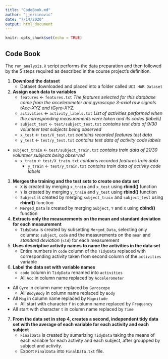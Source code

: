 ```yaml
---
title: "CodeBook.md"
author: "jjercinovic"
date: "7/14/2020"
output: html_document
---
```


```r
knitr::opts_chunk$set(echo = TRUE)
```

## Code Book

The `run_analysis.R` script performs the data preparation and then followed by the 5 steps required as described in the course project's definition.

1. **Download the dataset**
    + Dataset downloaded and placed into a folder called `UCI HAR Dataset`
    
2. **Assign each data to variables**
    + `features` <- `features.txt`
        *The features selected for this database come from the accelerometer and gyroscope 3-axial raw signals tAcc-XYZ and tGyro-XYZ.*
    + `activities` <- `activity_labels.txt`
        *List of activities performed when the corresponding measurements were taken and its codes (labels)*
    + `subject_test` <- `test/subject_test.txt` 
        *contains test data of 9/30 volunteer test subjects being observed*
    + `x_test` <- `test/X_test.txt` 
        *contains recorded features test data*
    + `y_test` <- `test/y_test.txt`
        *contains test data of activity code labels*
  + `subject_train` <- `test/subject_train.txt` 
    *contains train data of 21/30 volunteer subjects being observed*
    + `x_train` <- `test/X_train.txt` 
      *contains recorded features train data*
      + `y_train` <- `test/y_train.txt` 
        *contains train data of activity code labels*
      
3. **Merges the training and the test sets to create one data set**
    + `X` is created by merging `x_train` and `x_test` using **rbind()** function
    + `Y`  is created by merging `y_train` and `y_test` using **rbind()** function
    + `Subject` is created by merging `subject_train` and `subject_test` using **rbind()** function
    + `Merged_Data`  is created by merging `Subject`, `Y` and `X` using **cbind()** function
   
 
4. **Extracts only the measurements on the mean and standard deviation for each measurement**
    + `TidyData` is created by subsetting `Merged_Data`, selecting only columns: `subject`, `code` and the measurements on the `mean` and *standard deviation* (`std`) for each measurement

5. **Uses descriptive activity names to name the activities in the data set**
    + Entire numbers in `code` column of the `TidyData` replaced with corresponding activity taken from second column of the `activities` variable


6. **Label the data set with variable names**
    + `code` column in `TidyData` renamed into `activities`
    +  All `Acc` in column name replaced by `Accelerometer`
+  All `Gyro` in column name replaced by `Gyroscope`
    +  All `BodyBody` in column name replaced by `Body`
+  All `Mag` in column name replaced by `Magnitude`
    +  All start with character `f` in column name replaced by `Frequency`
+  All start with character `t` in column name replaced by `Time`


7. **From the data set in step 4, creates a second, independent tidy data set with the average of each variable for each activity and each subject**
    + `FinalData` is created by sumarizing `TidyData` taking the means of each variable for each activity and each subject, after groupped by subject and activity.
    + Export `FinalData` into `FinalData.txt` file.
    